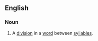 ==English==

===Noun===
{{en-noun|head=[[syllabic]] [[break]]}}

# A [[division]] in a [[word]] between [[syllable]]s.